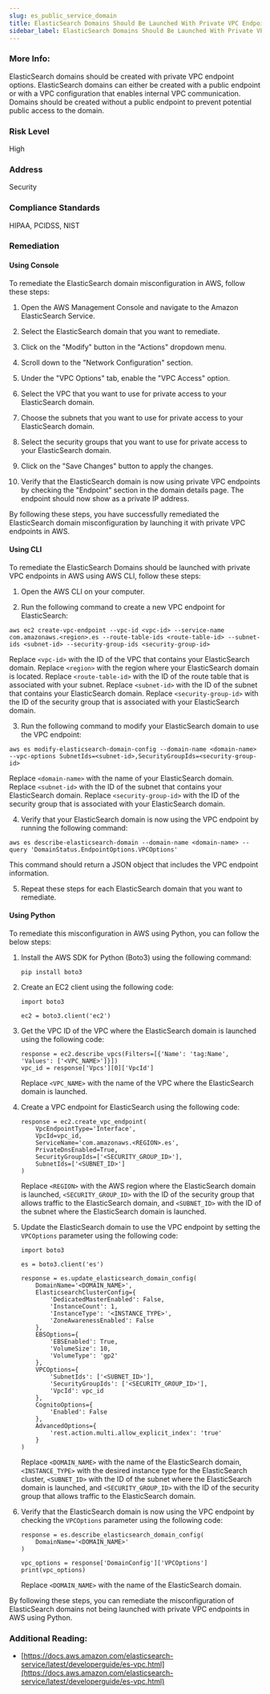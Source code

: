 ```yaml
---
slug: es_public_service_domain
title: ElasticSearch Domains Should Be Launched With Private VPC Endpoints
sidebar_label: ElasticSearch Domains Should Be Launched With Private VPC Endpoints
---
```


### More Info:

ElasticSearch domains should be created with private VPC endpoint options. ElasticSearch domains can either be created with a public endpoint or with a VPC configuration that enables internal VPC communication. Domains should be created without a public endpoint to prevent potential public access to the domain.

### Risk Level

High

### Address

Security

### Compliance Standards

HIPAA, PCIDSS, NIST

### Remediation

#### Using Console

To remediate the ElasticSearch domain misconfiguration in AWS, follow these steps:

1. Open the AWS Management Console and navigate to the Amazon ElasticSearch Service.

2. Select the ElasticSearch domain that you want to remediate.

3. Click on the "Modify" button in the "Actions" dropdown menu.

4. Scroll down to the "Network Configuration" section.

5. Under the "VPC Options" tab, enable the "VPC Access" option.

6. Select the VPC that you want to use for private access to your ElasticSearch domain.

7. Choose the subnets that you want to use for private access to your ElasticSearch domain.

8. Select the security groups that you want to use for private access to your ElasticSearch domain.

9. Click on the "Save Changes" button to apply the changes.

10. Verify that the ElasticSearch domain is now using private VPC endpoints by checking the "Endpoint" section in the domain details page. The endpoint should now show as a private IP address.

By following these steps, you have successfully remediated the ElasticSearch domain misconfiguration by launching it with private VPC endpoints in AWS.

#### Using CLI

To remediate the ElasticSearch Domains should be launched with private VPC endpoints in AWS using AWS CLI, follow these steps:

1. Open the AWS CLI on your computer.

2. Run the following command to create a new VPC endpoint for ElasticSearch:

```
aws ec2 create-vpc-endpoint --vpc-id <vpc-id> --service-name com.amazonaws.<region>.es --route-table-ids <route-table-id> --subnet-ids <subnet-id> --security-group-ids <security-group-id>
```

Replace `<vpc-id>` with the ID of the VPC that contains your ElasticSearch domain. Replace `<region>` with the region where your ElasticSearch domain is located. Replace `<route-table-id>` with the ID of the route table that is associated with your subnet. Replace `<subnet-id>` with the ID of the subnet that contains your ElasticSearch domain. Replace `<security-group-id>` with the ID of the security group that is associated with your ElasticSearch domain.

3. Run the following command to modify your ElasticSearch domain to use the VPC endpoint:

```
aws es modify-elasticsearch-domain-config --domain-name <domain-name> --vpc-options SubnetIds=<subnet-id>,SecurityGroupIds=<security-group-id>
```

Replace `<domain-name>` with the name of your ElasticSearch domain. Replace `<subnet-id>` with the ID of the subnet that contains your ElasticSearch domain. Replace `<security-group-id>` with the ID of the security group that is associated with your ElasticSearch domain.

4. Verify that your ElasticSearch domain is now using the VPC endpoint by running the following command:

```
aws es describe-elasticsearch-domain --domain-name <domain-name> --query 'DomainStatus.EndpointOptions.VPCOptions'
```

This command should return a JSON object that includes the VPC endpoint information.

5. Repeat these steps for each ElasticSearch domain that you want to remediate.

#### Using Python

To remediate this misconfiguration in AWS using Python, you can follow the below steps:

1. Install the AWS SDK for Python (Boto3) using the following command:

   ```
   pip install boto3
   ```

2. Create an EC2 client using the following code:

   ```
   import boto3

   ec2 = boto3.client('ec2')
   ```

3. Get the VPC ID of the VPC where the ElasticSearch domain is launched using the following code:

   ```
   response = ec2.describe_vpcs(Filters=[{'Name': 'tag:Name', 'Values': ['<VPC_NAME>']}])
   vpc_id = response['Vpcs'][0]['VpcId']
   ```

   Replace `<VPC_NAME>` with the name of the VPC where the ElasticSearch domain is launched.

4. Create a VPC endpoint for ElasticSearch using the following code:

   ```
   response = ec2.create_vpc_endpoint(
       VpcEndpointType='Interface',
       VpcId=vpc_id,
       ServiceName='com.amazonaws.<REGION>.es',
       PrivateDnsEnabled=True,
       SecurityGroupIds=['<SECURITY_GROUP_ID>'],
       SubnetIds=['<SUBNET_ID>']
   )
   ```

   Replace `<REGION>` with the AWS region where the ElasticSearch domain is launched, `<SECURITY_GROUP_ID>` with the ID of the security group that allows traffic to the ElasticSearch domain, and `<SUBNET_ID>` with the ID of the subnet where the ElasticSearch domain is launched.

5. Update the ElasticSearch domain to use the VPC endpoint by setting the `VPCOptions` parameter using the following code:

   ```
   import boto3

   es = boto3.client('es')

   response = es.update_elasticsearch_domain_config(
       DomainName='<DOMAIN_NAME>',
       ElasticsearchClusterConfig={
           'DedicatedMasterEnabled': False,
           'InstanceCount': 1,
           'InstanceType': '<INSTANCE_TYPE>',
           'ZoneAwarenessEnabled': False
       },
       EBSOptions={
           'EBSEnabled': True,
           'VolumeSize': 10,
           'VolumeType': 'gp2'
       },
       VPCOptions={
           'SubnetIds': ['<SUBNET_ID>'],
           'SecurityGroupIds': ['<SECURITY_GROUP_ID>'],
           'VpcId': vpc_id
       },
       CognitoOptions={
           'Enabled': False
       },
       AdvancedOptions={
           'rest.action.multi.allow_explicit_index': 'true'
       }
   )
   ```

   Replace `<DOMAIN_NAME>` with the name of the ElasticSearch domain, `<INSTANCE_TYPE>` with the desired instance type for the ElasticSearch cluster, `<SUBNET_ID>` with the ID of the subnet where the ElasticSearch domain is launched, and `<SECURITY_GROUP_ID>` with the ID of the security group that allows traffic to the ElasticSearch domain.

6. Verify that the ElasticSearch domain is now using the VPC endpoint by checking the `VPCOptions` parameter using the following code:

   ```
   response = es.describe_elasticsearch_domain_config(
       DomainName='<DOMAIN_NAME>'
   )

   vpc_options = response['DomainConfig']['VPCOptions']
   print(vpc_options)
   ```

   Replace `<DOMAIN_NAME>` with the name of the ElasticSearch domain.

By following these steps, you can remediate the misconfiguration of ElasticSearch domains not being launched with private VPC endpoints in AWS using Python.

### Additional Reading:

- [https://docs.aws.amazon.com/elasticsearch-service/latest/developerguide/es-vpc.html](https://docs.aws.amazon.com/elasticsearch-service/latest/developerguide/es-vpc.html) 

